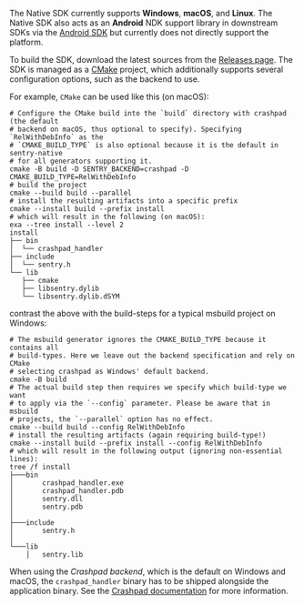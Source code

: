 The Native SDK currently supports **Windows**, **macOS**, and **Linux**. The Native SDK also acts as an **Android** NDK support library in downstream SDKs via the [Android SDK](/platforms/android/configuration/using-ndk/) but currently does not directly support the platform.

To build the SDK, download the latest sources from the [Releases page](https://github.com/getsentry/sentry-native/releases). The SDK is managed as a [CMake] project, which additionally supports several configuration options, such as the backend to use.

For example, `CMake` can be used like this (on macOS):

```shell
# Configure the CMake build into the `build` directory with crashpad (the default
# backend on macOS, thus optional to specify). Specifying `RelWithDebInfo` as the
# `CMAKE_BUILD_TYPE` is also optional because it is the default in sentry-native
# for all generators supporting it.
cmake -B build -D SENTRY_BACKEND=crashpad -D CMAKE_BUILD_TYPE=RelWithDebInfo
# build the project
cmake --build build --parallel
# install the resulting artifacts into a specific prefix
cmake --install build --prefix install
# which will result in the following (on macOS):
exa --tree install --level 2
install
├── bin
│  └── crashpad_handler
├── include
│  └── sentry.h
└── lib
   ├── cmake
   ├── libsentry.dylib
   └── libsentry.dylib.dSYM
```

contrast the above with the build-steps for a typical msbuild project on Windows:

```shell
# The msbuild generator ignores the CMAKE_BUILD_TYPE because it contains all
# build-types. Here we leave out the backend specification and rely on CMake
# selecting crashpad as Windows' default backend.
cmake -B build
# The actual build step then requires we specify which build-type we want
# to apply via the `--config` parameter. Please be aware that in msbuild
# projects, the `--parallel` option has no effect.
cmake --build build --config RelWithDebInfo
# install the resulting artifacts (again requiring build-type!)
cmake --install build --prefix install --config RelWithDebInfo
# which will result in the following output (ignoring non-essential lines):
tree /f install
├───bin
│       crashpad_handler.exe
│       crashpad_handler.pdb
│       sentry.dll
│       sentry.pdb
│
├───include
│       sentry.h
│
└───lib
    │   sentry.lib
```

[cmake]: https://cmake.org/cmake/help/latest/

<Alert level="warning" title="Bundling crashpad_handler">

When using the _Crashpad backend_, which is the default on Windows and macOS, the `crashpad_handler` binary has to be shipped alongside the application binary. See the [Crashpad documentation](/platforms/native/configuration/backends/crashpad/) for more information.

</Alert>
